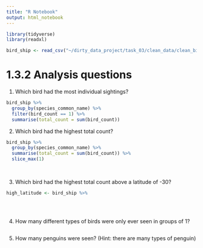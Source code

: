 ```yaml
---
title: "R Notebook"
output: html_notebook
---
```


```r
library(tidyverse)
library(readxl)
```

```r
bird_ship <- read_csv("~/dirty_data_project/task_03/clean_data/clean_bird_ship.csv")
```


# 1.3.2 Analysis questions


1. Which bird had the most individual sightings?

```r
bird_ship %>%
  group_by(species_common_name) %>%
  filter(bird_count == 1) %>%
  summarise(total_count = sum(bird_count))

```


2. Which bird had the highest total count?

```r
bird_ship %>%
  group_by(species_common_name) %>%
  summarise(total_count = sum(bird_count)) %>%
  slice_max(1)
  
  
```


3. Which bird had the highest total count above a latitude of -30?

```r
high_latitude <- bird_ship %>%
  
  
  
```


4. How many different types of birds were only ever seen in groups of 1?

```r

```


5. How many penguins were seen? (Hint: there are many types of penguin)

```r

```

